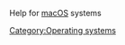 {{Lowercase}}
{{See also|Category:macOS images}}
Help for [[macOS]] systems

[[Category:Operating systems]]